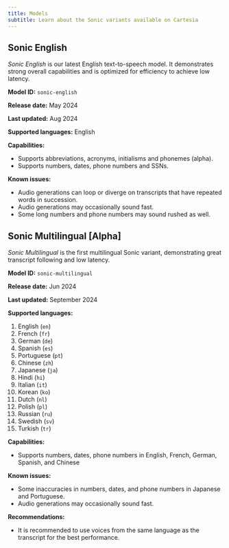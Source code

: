 ```yaml
---
title: Models
subtitle: Learn about the Sonic variants available on Cartesia
---
```


## Sonic English

_Sonic English_ is our latest English text-to-speech model. It demonstrates strong overall capabilities and is optimized for efficiency to achieve low latency.

**Model ID:** `sonic-english`

**Release date:** May 2024

**Last updated:** Aug 2024

**Supported languages:** English

**Capabilities:**

* Supports abbreviations, acronyms, initialisms and phonemes (alpha).
* Supports numbers, dates, phone numbers and SSNs.

**Known issues:**

* Audio generations can loop or diverge on transcripts that have repeated words in succession.
* Audio generations may occasionally sound fast.
* Some long numbers and phone numbers may sound rushed as well.


## Sonic Multilingual [Alpha]

_Sonic Multilingual_ is the first multilingual Sonic variant, demonstrating great transcript following and low latency.

**Model ID:** `sonic-multilingual`

**Release date:** Jun 2024

**Last updated:** September 2024

**Supported languages:**

1. English (`en`)
2. French (`fr`)
3. German (`de`)
4. Spanish (`es`)
5. Portuguese (`pt`)
6. Chinese (`zh`)
7. Japanese (`ja`)
8. Hindi (`hi`)
9. Italian (`it`)
10. Korean (`ko`)
11. Dutch (`nl`)
12. Polish (`pl`)
13. Russian (`ru`)
14. Swedish (`sv`)
15. Turkish (`tr`)

**Capabilities:**
- Supports numbers, dates, phone numbers in English, French, German, Spanish, and Chinese

**Known issues:**
- Some inaccuracies in numbers, dates, and phone numbers in Japanese and Portuguese.
- Audio generations may occasionally sound fast.


**Recommendations:**

* It is recommended to use voices from the same language as the transcript for the best performance.
